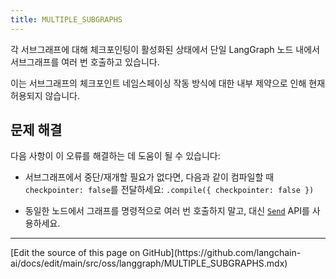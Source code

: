 ```yaml
---
title: MULTIPLE_SUBGRAPHS
---
```



<AlphaCallout />

각 서브그래프에 대해 체크포인팅이 활성화된 상태에서 단일 LangGraph 노드 내에서 서브그래프를 여러 번 호출하고 있습니다.

이는 서브그래프의 체크포인트 네임스페이싱 작동 방식에 대한 내부 제약으로 인해 현재 허용되지 않습니다.

## 문제 해결

다음 사항이 이 오류를 해결하는 데 도움이 될 수 있습니다:



* 서브그래프에서 중단/재개할 필요가 없다면, 다음과 같이 컴파일할 때 `checkpointer: false`를 전달하세요: `.compile({ checkpointer: false })`


* 동일한 노드에서 그래프를 명령적으로 여러 번 호출하지 말고, 대신 [`Send`](/oss/javascript/langgraph/graph-api#send) API를 사용하세요.

---

<Callout icon="pen-to-square" iconType="regular">
  [Edit the source of this page on GitHub](https://github.com/langchain-ai/docs/edit/main/src/oss/langgraph/MULTIPLE_SUBGRAPHS.mdx)
</Callout>
